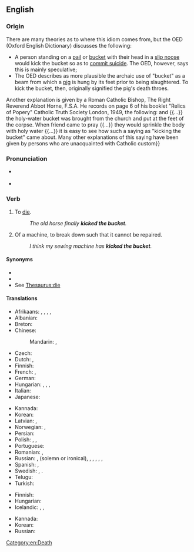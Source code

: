 ==English==
{{was wotd|2007|December|6}}

===Origin===
{{wikipedia}}
There are many theories as to where this idiom comes from, but the OED (Oxford English Dictionary) discusses the following:
* A person standing on a [[pail]] or [[bucket]] with their head in a [[slip noose]] would kick the bucket so as to [[commit suicide]]. The OED, however, says this is mainly speculative;
* The OED describes as more plausible the archaic use of "bucket" as a beam from which a [[pig]] is hung by its feet prior to being slaughtered. To kick the bucket, then, originally signified the pig's death throes.

Another explanation is given by a Roman Catholic Bishop, The Right Reverend Abbot Horne, F.S.A. He records on page 6 of his booklet "Relics of Popery" Catholic Truth Society London, 1949, the following:
{{blockquote|After death, when a body had been laid out, {{...}} and {{...}} the holy-water bucket was brought from the church and put at the feet of the corpse. When friend came to pray {{...}} they would sprinkle the body with holy water {{...}} it is easy to see how such a saying as "kicking the bucket" came about. Many other explanations of this saying have been given by persons who are unacquainted with Catholic custom}}

===Pronunciation===
* {{a|RP|US}} {{IPA|/ˈkɪk ðə ˈbʌkɪt/|lang=en}}
* {{audio|en-us-kick the bucket.ogg|Audio (US)|lang=en}}

===Verb===
{{en-verb|kicks the bucket|kicking the bucket|kicked the bucket}}

# {{lb|en|idiomatic|euphemistic|colloquial}} To [[die]].
#: ''The old horse finally '''kicked the bucket'''.''
# {{lb|en|idiomatic|colloquial}} Of a machine, to break down such that it cannot be repaired.
#: ''I think my sewing machine has '''kicked the bucket'''.''

====Synonyms====
* {{l|en|bite the dust}}
* {{l|en|buy the farm}}
* See [[Thesaurus:die]]

====Translations====
{{trans-top|to die}}
* Afrikaans: {{t|af|skop die emmer}} {{gloss|kick the bucket}}, {{t|af|gee die gees}} {{gloss|give up the ghost}}, {{t|af|steek die lepel in die dak}} {{gloss|stick the spoon into the roof}}, {{t|af|gaan bokveld toe}} {{gloss|go to the buck/goat field}}, {{t|af|verwissel die tydelike met die ewige}} {{gloss|exchange the temporary for the eternal}}
* Albanian: {{t|sq|drodhi këmbën}} {{qualifier|idiomatic}} {{gloss|literary: twitched the leg}}
* Breton: {{t+|br|lipat e loa}} {{gloss|to lick one's spoon}}
* Chinese:
*: Mandarin: {{t+|cmn|翹辮子|sc=Hani}}, {{t+|cmn|翘辫子|tr=qiào biànzi|sc=Hani}} {{qualifier|raise the plait}}
* Czech: {{t|cs|zaklepat bačkorama}} {{qualifier|idiomatic}} {{gloss|literary: to clap a pair of slippers}}
* Dutch: {{t|nl|de pijp aan Maarten geven}}, {{t|nl|het loodje leggen}}
* Finnish: {{t+|fi|potkaista tyhjää}} {{gloss|lit., to kick a void}}
* French: {{t+|fr|passer l'arme à gauche}} {{gloss|pass the weapon to the left}}, {{t+|fr|casser sa pipe}} {{gloss|to break one's smoking}}
* German: {{t+|de|den Löffel abgeben}} {{gloss|give away the spoon}}
* Hungarian: {{t+|hu|elpatkol}}, {{t|hu|felrúgja a gyertyát}}, {{t|hu|beadja a kulcsot}}, {{t|hu|feldobja a bakancsot}}
* Italian: {{t|it|tirare le cuoia}}
* Japanese: {{t|ja|くたばる|tr=kutabaru}}
{{trans-mid}}
* Kannada: {{t+|kn|ಸಾಯು|sc=Knda}}
* Korean: {{t+|ko|죽다}}
* Latvian: {{t|lv|atdot galus}} {{qualifier|give up the ends}}, {{t|lv|nolikt karoti}} {{qualifier|put down the spoon}}
* Norwegian: {{t+|no|legge inn årene}} {{gloss|pull one's oars in}}, {{t+|no|gå i pennalet}} {{gloss|hit the pencil-box}}
* Persian: {{t|fa|ریق رحمت را سر کشیدن|tr=riq-e rahmat râ sar kešidan}}
* Polish: {{t+|pl|kopnąć w kalendarz}}, {{t+|pl|odwalić kitę}}, {{t|pl|kopnąć w kalendarz (to kick the calendar)}}
* Portuguese: {{t+|pt|bater as botas}}
* Romanian: {{t|ro|a da colțul}} {{gloss|turn around the corner}}, {{t|ro|a da ortul popii}} {{gloss|pay a coin to the priest}}
* Russian: {{t+|ru|сыгра́ть в я́щик}} {{qualifier|play into the casket}}, {{t+|ru|почить в бозе}} {{qualifier|sleep in God}} (solemn or ironical), {{t+|ru|преставиться}}, {{t+|ru|приказа́ть до́лго жить}} {{qualifier|order to live long}}, {{t+|ru|откинуть копыта}} {{qualifier|throw away the hooves}}, {{t+|ru|протяну́ть ноги}} {{qualifier|stretch the legs}}, {{t+|ru|дать ду́ба}} {{qualifier|give some oak}}, {{t|ru|коньки́ отбро́сить}} {{qualifier|throw away the skates}}
* Spanish: {{t+|es|estirar la pata}} {{gloss|stretch the leg}}, {{t|es|colgar los guayos}} {{gloss|hang the football shoes}}
* Swedish: {{t|sv|kila runt hörnet}} {{gloss|go around the corner}}, {{t+|sv|ta ner skylten}} {{gloss|take the sign down}}.
* Telugu: {{t|te|బాల్చీ తన్ను}}
* Turkish: {{t+|tr|nalları dikmek}}
{{trans-bottom}}

{{trans-top|to break down beyond repair}}
* Finnish: {{t+|fi|hajota}} {{t+|fi|lopullisesti}}
* Hungarian: {{t|hu|beadja a kulcsot}}
* Icelandic: {{t|is|eyðilegjast}}, {{t+|is|deyja}}, {{t|is|drepast}}
{{trans-mid}}
* Kannada: {{t|kn|ಸರಿಪಡಿಸಲಾಗದಷ್ಟು ಹಾಳಾದ|sc=Knda}}
* Korean: {{t|ko|고장나다}}
* Russian: {{t+|ru|накрыться медным тазом}}
{{trans-bottom}}

[[Category:en:Death]]